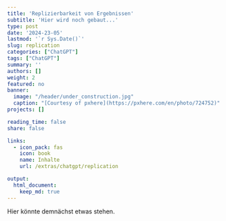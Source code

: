 ```yaml
---
title: 'Replizierbarkeit von Ergebnissen'
subtitle: 'Hier wird noch gebaut...'
type: post
date: '2024-23-05'
lastmod: '`r Sys.Date()`'
slug: replication
categories: ["ChatGPT"]
tags: ["ChatGPT"]
summary: ''
authors: []
weight: 2
featured: no
banner: 
  image: "/header/under_construction.jpg"
  caption: "[Courtesy of pxhere](https://pxhere.com/en/photo/724752)"
projects: []

reading_time: false
share: false

links:
  - icon_pack: fas
    icon: book
    name: Inhalte
    url: /extras/chatgpt/replication

output:
  html_document:
    keep_md: true
---
```


Hier könnte demnächst etwas stehen.